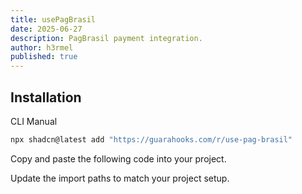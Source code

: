 ```yaml
---
title: usePagBrasil
date: 2025-06-27
description: PagBrasil payment integration.
author: h3rmel
published: true
---
```


<HookPreview name="use-pag-brasil-demo" />

## Installation

<Tabs defaultValue="cli">

<TabsList>
  <TabsTrigger value="cli">CLI</TabsTrigger>
  <TabsTrigger value="manual">Manual</TabsTrigger>
</TabsList>
<TabsContent value="cli">

```bash
npx shadcn@latest add "https://guarahooks.com/r/use-pag-brasil"
```

</TabsContent>
<TabsContent value="manual">

<Steps>

<Step>Copy and paste the following code into your project.</Step>

<HookSource name="use-pag-brasil" />

<Step>Update the import paths to match your project setup.</Step>

</Steps>

</TabsContent>

</Tabs>
